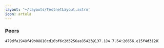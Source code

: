 ```yaml
---
layout: '~/layouts/TestnetLayout.astro'
icon: artela
---
```


### Peers
```
479dfa1948f49b08810cd16bf6c2d3256ae85423@137.184.7.64:26656,e15f4d31281036c69fa17269d9b26ff8733511c6@147.182.238.235:26656,9b84b33d44a880a520006ae9f75ef030b259cbaf@137.184.38.212:26656,85d0069266e78896f9d9e17915cdfd271ba91dfd@146.190.153.165:26656
```
